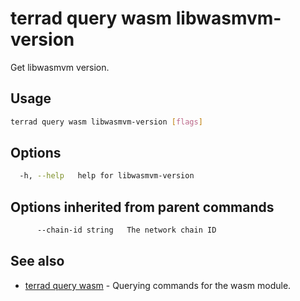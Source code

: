 # terrad query wasm libwasmvm-version

Get libwasmvm version. 

## Usage

```sh Terrad
terrad query wasm libwasmvm-version [flags]
```

## Options

```sh Terrad
  -h, --help   help for libwasmvm-version
```

## Options inherited from parent commands

```sh Terrad
      --chain-id string   The network chain ID
```

## See also

* [terrad query wasm](./terrad_query_wasm.mdx)	 - Querying commands for the wasm module.


